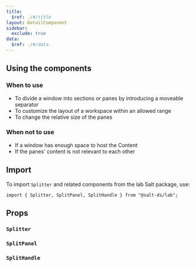 ```yaml
---
title:
  $ref: ./#/title
layout: DetailComponent
sidebar:
  exclude: true
data:
  $ref: ./#/data
---
```


## Using the components

### When to use

- To divide a window into sections or panes by introducing a moveable separator
- To customize the layout of a workspace within an allowed range
- To change the relative size of the panes

### When not to use

- If a window has enough space to host the Content
- If the panes' content is not relevant to each other

## Import

To import `Splitter` and related components from the lab Salt package, use:

```
import { Splitter, SplitPanel, SplitHandle } from "@salt-ds/lab";
```

## Props

### `Splitter`

<PropsTable packageName="lab" componentName="Splitter" />

### `SplitPanel`

<PropsTable packageName="lab" componentName="SplitPanel" />

### `SplitHandle`

<PropsTable packageName="lab" componentName="SplitHandle" />
